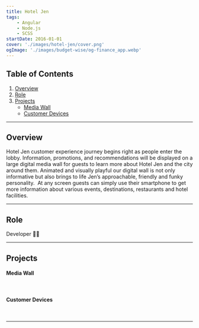 ```yaml
---
title: Hotel Jen
tags:
    - Angular
    - Node.js
    - SCSS
startDate: 2016-01-01
cover: './images/hotel-jen/cover.png'
ogImage: './images/budget-wise/og-finance_app.webp'
---
```



## Table of Contents
1. [Overview](#overview)
1. [Role](#role)
1. [Projects](#projects)
    - [Media Wall](#media-wall)
    - [Customer Devices](#customer-devices)

---

## Overview

Hotel Jen customer experience journey begins right as people enter the lobby. Information, promotions, and recommendations will be displayed on a large digital media wall for guests to learn more about Hotel Jen and the city around them. Animated and visually playful our digital wall is not only informative but also brings to life Jen’s approachable, friendly and funky personality.
​
​At any screen guests can simply use their smartphone to get more information about various events, destinations, restaurants  and hotel facilities.

---

## Role

Developer 👨🏻

---

## Projects

#### Media Wall

<img src={sup2.src} alt="" />

<img src={sup1.src} alt="" />

<Vimeo id="https://vimeo.com/221519599" />

#### Customer Devices

<img src={sup3.src} alt="" />

<img src={sup4.src} alt="" />

___
